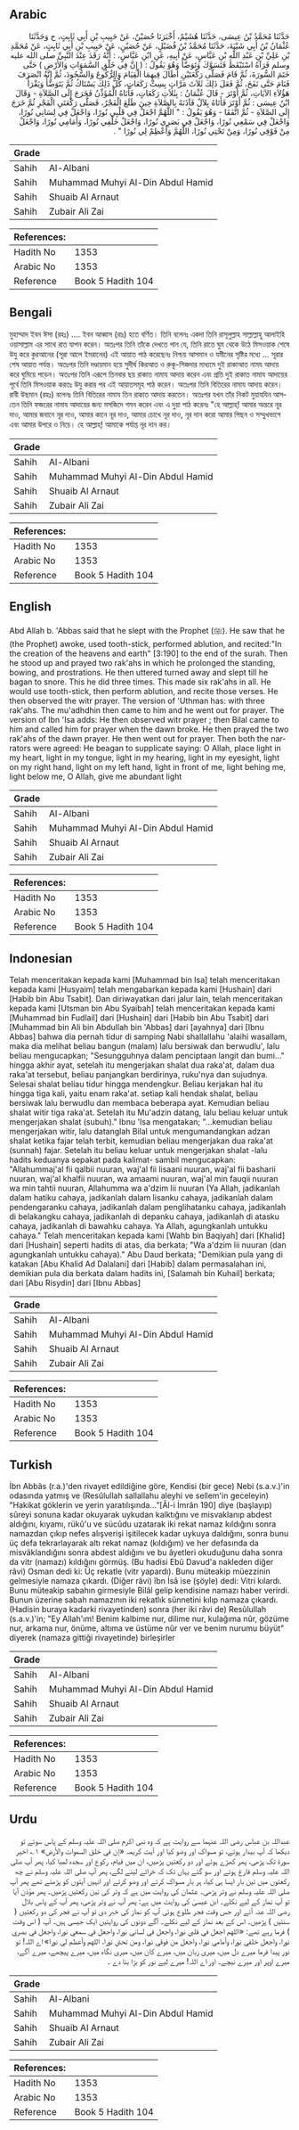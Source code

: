## Arabic


<div dir="rtl" lang="ar" style={{fontSize:'larger',backgroundColor:'#f8f9fa',padding:20}}>
حَدَّثَنَا مُحَمَّدُ بْنُ عِيسَى، حَدَّثَنَا هُشَيْمٌ، أَخْبَرَنَا حُصَيْنٌ، عَنْ حَبِيبِ بْنِ أَبِي ثَابِتٍ، ح وَحَدَّثَنَا عُثْمَانُ بْنُ أَبِي شَيْبَةَ، حَدَّثَنَا مُحَمَّدُ بْنُ فُضَيْلٍ، عَنْ حُصَيْنٍ، عَنْ حَبِيبِ بْنِ أَبِي ثَابِتٍ، عَنْ مُحَمَّدِ بْنِ عَلِيِّ بْنِ عَبْدِ اللَّهِ بْنِ عَبَّاسٍ، عَنْ أَبِيهِ، عَنِ ابْنِ عَبَّاسٍ، ‏:‏ أَنَّهُ رَقَدَ عِنْدَ النَّبِيِّ صلى الله عليه وسلم فَرَآهُ اسْتَيْقَظَ فَتَسَوَّكَ وَتَوَضَّأَ وَهُوَ يَقُولُ ‏:‏ ‏(‏ إِنَّ فِي خَلْقِ السَّمَوَاتِ وَالأَرْضِ ‏)‏ حَتَّى خَتَمَ السُّورَةَ، ثُمَّ قَامَ فَصَلَّى رَكْعَتَيْنِ أَطَالَ فِيهِمَا الْقِيَامَ وَالرُّكُوعَ وَالسُّجُودَ، ثُمَّ إِنَّهُ انْصَرَفَ فَنَامَ حَتَّى نَفَخَ، ثُمَّ فَعَلَ ذَلِكَ ثَلاَثَ مَرَّاتٍ بِسِتِّ رَكَعَاتٍ، كُلُّ ذَلِكَ يَسْتَاكُ ثُمَّ يَتَوَضَّأُ وَيَقْرَأُ هَؤُلاَءِ الآيَاتِ، ثُمَّ أَوْتَرَ - قَالَ عُثْمَانُ ‏:‏ بِثَلاَثِ رَكَعَاتٍ، فَأَتَاهُ الْمُؤَذِّنُ فَخَرَجَ إِلَى الصَّلاَةِ - وَقَالَ ابْنُ عِيسَى ‏:‏ ثُمَّ أَوْتَرَ فَأَتَاهُ بِلاَلٌ فَآذَنَهُ بِالصَّلاَةِ حِينَ طَلَعَ الْفَجْرُ، فَصَلَّى رَكْعَتَىِ الْفَجْرِ ثُمَّ خَرَجَ إِلَى الصَّلاَةِ - ثُمَّ اتَّفَقَا - وَهُوَ يَقُولُ ‏:‏ ‏"‏ اللَّهُمَّ اجْعَلْ فِي قَلْبِي نُورًا، وَاجْعَلْ فِي لِسَانِي نُورًا، وَاجْعَلْ فِي سَمْعِي نُورًا، وَاجْعَلْ فِي بَصَرِي نُورًا، وَاجْعَلْ خَلْفِي نُورًا، وَأَمَامِي نُورًا، وَاجْعَلْ مِنْ فَوْقِي نُورًا، وَمِنْ تَحْتِي نُورًا، اللَّهُمَّ وَأَعْظِمْ لِي نُورًا ‏"‏ ‏.‏
</div>
<div style={{backgroundColor:'#f8f9fa',padding:20, marginBottom: 10}}><table> <thead> <tr> <th>Grade</th> <th></th> </tr> </thead> <tbody> <tr><td>Sahih</td><td>Al-Albani</td></tr><tr><td>Sahih</td><td>Muhammad Muhyi Al-Din Abdul Hamid</td></tr><tr><td>Sahih</td><td>Shuaib Al Arnaut</td></tr><tr><td>Sahih</td><td>Zubair Ali Zai</td></tr></tbody></table><table> <thead> <tr> <th>References:</th> <th></th> </tr> </thead> <tbody><tr><td>Hadith No</td><td>1353</td></tr><tr><td>Arabic No</td><td>1353</td></tr><tr><td>Reference</td><td>Book 5 Hadith 104</td></tr></tbody></table></div>

## Bengali


<div dir="ltr" lang="bn" style={{fontSize:'larger',backgroundColor:'#f8f9fa',padding:20}}>
মুহাম্মাদ ইবন ঈসা (রহঃ) .... ইবন আব্বাস (রাঃ) হতে বর্ণিত। তিনি বলেনঃ একদা তিনি রাসূলুল্লাহ সাল্লাল্লাহু আলাইহি ওয়াসাল্লাম এর সাথে রাত যাপন করেন। অতঃপর তিনি তাঁকে দেখতে পান যে, তিনি রাতে ঘুম থেকে উঠে মিসওয়াক শেষে উযু করে কুরআনের (সূরা আলে ইমরানের) এই আয়াত পাঠ করেছেনঃ নিশ্চয় আসমান ও যমীনের সৃষ্টির মধ্যে ... সূরার শেষ আয়াত পর্যন্ত। অতঃপর তিনি দণ্ডায়মান হয়ে সুদীর্ঘ কিরআত ও রুকূ-সিজদার মাধ্যমে দুই রাকাআত নাময আদায় করে ঘুমিয়ে পড়েন। অতঃপর তিনি এরূপে তিনবার ছয় রাকাত নামায আদায় করেন এবং প্রতি দুই রাকাত নামায আদায়ের পূর্বে তিনি মিসওয়াক করতঃ উযু করার পর এই আয়াতসমূহ পাঠ করেন। অতঃপর তিনি বিতিরের নামায আদায় করেন। রাবী উছমান (রহঃ) বলেনঃ তিনি বিতিরের নামায তিন রাকাত আদায় করতেন। অতঃপর যখন তাঁর নিকট মুয়াযযিন আসতেন তিনি ফজরের নামায আদায়ের জন্য মসজিদে গমন করেন এবং এ দুয়া পাঠ করেনঃ "হে আল্লাহ্‌! আমার অন্তরে নূর দাও, আমার জবানে নূর দাও, আমার কানে নূর দাও, আমার চোখে নূর দাও, নূর দান করো আমার পিছন ও সম্মুখভাগে এবং আমার উপরে ও নিচে। হে আল্লাহ্‌! আমাকে পর্যাপ্ত নূর দান কর।
</div>
<div style={{backgroundColor:'#f8f9fa',padding:20, marginBottom: 10}}><table> <thead> <tr> <th>Grade</th> <th></th> </tr> </thead> <tbody> <tr><td>Sahih</td><td>Al-Albani</td></tr><tr><td>Sahih</td><td>Muhammad Muhyi Al-Din Abdul Hamid</td></tr><tr><td>Sahih</td><td>Shuaib Al Arnaut</td></tr><tr><td>Sahih</td><td>Zubair Ali Zai</td></tr></tbody></table><table> <thead> <tr> <th>References:</th> <th></th> </tr> </thead> <tbody><tr><td>Hadith No</td><td>1353</td></tr><tr><td>Arabic No</td><td>1353</td></tr><tr><td>Reference</td><td>Book 5 Hadith 104</td></tr></tbody></table></div>

## English


<div dir="ltr" lang="en" style={{fontSize:'larger',backgroundColor:'#f8f9fa',padding:20}}>
Abd Allah b. 'Abbas said that he slept with the Prophet (ﷺ). He saw that he (the Prophet) awoke, used tooth-stick, performed ablution, and recited:"In the creation of the heavens and earth" [3:190] to the end of the surah. Then he stood up and prayed two rak'ahs in which he prolonged the standing, bowing, and prostrations. He then uttered turned away and slept till he bagan to snore. This he did three times. This made six rak'ahs in all. He would use tooth-stick, then perform ablution, and recite those verses. He then observed the witr prayer. The version of 'Uthman has: with three rak'ahs. The mu'adhdhin then came to him and he went out for prayer. The version of Ibn 'Isa adds: He then observed witr prayer ; then Bilal came to him and called him for prayer when the dawn broke. He then prayed the two rak'ahs of the dawn prayer. He then went out for prayer. Then both the narrators were agreed: He beagan to supplicate saying: O Allah, place light in my heart, light in my tongue, light in my hearing, light in my eyesight, light on my right hand, light on my left hand, light in front of me, light behing me, light below me, O Allah, give me abundant light
</div>
<div style={{backgroundColor:'#f8f9fa',padding:20, marginBottom: 10}}><table> <thead> <tr> <th>Grade</th> <th></th> </tr> </thead> <tbody> <tr><td>Sahih</td><td>Al-Albani</td></tr><tr><td>Sahih</td><td>Muhammad Muhyi Al-Din Abdul Hamid</td></tr><tr><td>Sahih</td><td>Shuaib Al Arnaut</td></tr><tr><td>Sahih</td><td>Zubair Ali Zai</td></tr></tbody></table><table> <thead> <tr> <th>References:</th> <th></th> </tr> </thead> <tbody><tr><td>Hadith No</td><td>1353</td></tr><tr><td>Arabic No</td><td>1353</td></tr><tr><td>Reference</td><td>Book 5 Hadith 104</td></tr></tbody></table></div>

## Indonesian


<div dir="ltr" lang="id" style={{fontSize:'larger',backgroundColor:'#f8f9fa',padding:20}}>
Telah menceritakan kepada kami [Muhammad bin Isa] telah menceritakan kepada kami [Husyaim] telah mengabarkan kepada kami [Hushain] dari [Habib bin Abu Tsabit]. Dan diriwayatkan dari jalur lain, telah menceritakan kepada kami [Utsman bin Abu Syaibah] telah menceritakan kepada kami [Muhammad bin Fudlail] dari [Hushain] dari [Habib bin Abu Tsabit] dari [Muhammad bin Ali bin Abdullah bin 'Abbas] dari [ayahnya] dari [Ibnu Abbas] bahwa dia pernah tidur di samping Nabi shallallahu 'alaihi wasallam, maka dia melihat beliau bangun (malam) lalu bersiwak dan berwudlu', lalu beliau mengucapkan; "Sesungguhnya dalam penciptaan langit dan bumi…" hingga akhir ayat, setelah itu mengerjakan shalat dua raka'at, dalam dua raka'at tersebut, beliau panjangkan berdirinya, ruku'nya dan sujudnya. Selesai shalat beliau tidur hingga mendengkur. Beliau kerjakan hal itu hingga tiga kali, yaitu enam raka'at. setiap kali hendak shalat, beliau bersiwak lalu berwudlu dan membaca beberapa ayat. Kemudian beliau shalat witir tiga raka'at. Setelah itu Mu'adzin datang, lalu beliau keluar untuk mengerjakan shalat (subuh)." Ibnu 'Isa mengatakan; "…kemudian beliau mengerjakan witir, lalu datanglah Bilal untuk mengumandangkan adzan shalat ketika fajar telah terbit, kemudian beliau mengerjakan dua raka'at (sunnah) fajar. Setelah itu beliau keluar untuk mengerjakan shalat -lalu hadits keduanya sepakat pada kalimat- sambil mengucapkan: "Allahummaj'al fii qalbii nuuran, waj'al fii lisaani nuuran, waj'al fii basharii nuuran, waj'al khalfii nuuran, wa amaami nuuran, waj'al min fauqii nuuran wa min tahtii nuuran, Allahumma wa a'dzim lii nuuran (Ya Allah, jadikanlah dalam hatiku cahaya, jadikanlah dalam lisanku cahaya, jadikanlah dalam pendengaranku cahaya, jadikanlah dalam penglihatanku cahaya, jadikanlah di belakangku cahaya, jadikanlah di depanku cahaya, jadikanlah di atasku cahaya, jadikanlah di bawahku cahaya. Ya Allah, agungkanlah untukku cahaya." Telah menceritakan kepada kami [Wahb bin Baqiyah] dari [Khalid] dari [Hushain] seperti hadits di atas, dia berkata; "Wa a'dzim lii nuuran (dan agungkanlah untukku cahaya)." Abu Daud berkata; "Demikian pula yang di katakan [Abu Khalid Ad Dalalani] dari [Habib] dalam permasalahan ini, demikian pula dia berkata dalam hadits ini, [Salamah bin Kuhail] berkata; dari [Abu Risydin] dari [Ibnu Abbas]
</div>
<div style={{backgroundColor:'#f8f9fa',padding:20, marginBottom: 10}}><table> <thead> <tr> <th>Grade</th> <th></th> </tr> </thead> <tbody> <tr><td>Sahih</td><td>Al-Albani</td></tr><tr><td>Sahih</td><td>Muhammad Muhyi Al-Din Abdul Hamid</td></tr><tr><td>Sahih</td><td>Shuaib Al Arnaut</td></tr><tr><td>Sahih</td><td>Zubair Ali Zai</td></tr></tbody></table><table> <thead> <tr> <th>References:</th> <th></th> </tr> </thead> <tbody><tr><td>Hadith No</td><td>1353</td></tr><tr><td>Arabic No</td><td>1353</td></tr><tr><td>Reference</td><td>Book 5 Hadith 104</td></tr></tbody></table></div>

## Turkish


<div dir="ltr" lang="tr" style={{fontSize:'larger',backgroundColor:'#f8f9fa',padding:20}}>
İbn Abbâs (r.a.)'den rivayet edildiğine göre, Kendisi (bir gece) Nebi (s.a.v.)'in odasında yatmış ve (Resûlullah sallallahu aleyhi ve sellem'in geceleyin) "Hakikat göklerin ve yerin yaratılışında...”[Âl-i İmrân 190] diye (başlayıp) sûreyi sonuna kadar okuyarak uykudan kalktığını ve misvaklanıp abdest aldığını, kıyamı, rükû'u ve sücûdu uzatarak iki rekat namaz kıldığını sonra namazdan çıkıp nefes alışverişi işitilecek kadar uykuya daldığını, sonra bunu üç defa tekrarlayarak altı re­kat namaz (kıldığım) ve her defasında da misvâklandığını sonra abdest aldığını ve bu âyetleri okuduğunu daha sonra da vitr (namazı) kıldığını görmüş. (Bu hadisi Ebû Davud'a nakleden diğer râvi) Osman dedi ki: Üç rekatle (vitr yapardı). Bunu müteakip müezzinin gelmesiyle namaza çıkardı. (Diğer râvi) îbn İsâ ise (şöyle) dedi: Vitri kılardı. Bunu müteakip sabahın girmesiyle Bilâl gelip kendisine namazı haber verirdi. Bunun üzerine sabah namazının iki rekatlık sünnetini kılıp namaza çıkardı. (Hadisin buraya kadarki rivayetinden) sonra (her iki râvi de) Resûlullah (s.a.v.)'in; "Ey Allah'ım! Benim kalbime nur, dilime nur, kulağıma nûr, gözüme nur, arkama nur, önüme, altıma ve üstüme nûr ver ve benim nurumu büyüt" diyerek (namaza gittiği rivayetinde) birleşirler
</div>
<div style={{backgroundColor:'#f8f9fa',padding:20, marginBottom: 10}}><table> <thead> <tr> <th>Grade</th> <th></th> </tr> </thead> <tbody> <tr><td>Sahih</td><td>Al-Albani</td></tr><tr><td>Sahih</td><td>Muhammad Muhyi Al-Din Abdul Hamid</td></tr><tr><td>Sahih</td><td>Shuaib Al Arnaut</td></tr><tr><td>Sahih</td><td>Zubair Ali Zai</td></tr></tbody></table><table> <thead> <tr> <th>References:</th> <th></th> </tr> </thead> <tbody><tr><td>Hadith No</td><td>1353</td></tr><tr><td>Arabic No</td><td>1353</td></tr><tr><td>Reference</td><td>Book 5 Hadith 104</td></tr></tbody></table></div>

## Urdu


<div dir="rtl" lang="ur" style={{fontSize:'larger',backgroundColor:'#f8f9fa',padding:20}}>
عبداللہ بن عباس رضی اللہ عنہما سے روایت ہے کہ وہ نبی اکرم صلی اللہ علیہ وسلم کے پاس سوئے تو دیکھا کہ آپ بیدار ہوئے، تو مسواک اور وضو کیا اور آیت کریمہ «إن في خلق السموات والأرض» ۱؎ اخیر سورۃ تک پڑھی، پھر کھڑے ہوئے اور دو رکعتیں پڑھیں، ان میں قیام، رکوع اور سجدہ لمبا کیا، پھر آپ صلی اللہ علیہ وسلم فارغ ہوئے اور سو گئے یہاں تک کہ خراٹے لینے لگے، پھر آپ صلی اللہ علیہ وسلم نے چھ رکعتوں میں تین بار ایسا ہی کیا، ہر بار مسواک کرتے اور وضو کرتے اور انہیں آیتوں کو پڑھتے تھے پھر آپ صلی اللہ علیہ وسلم نے وتر پڑھی۔ عثمان کی روایت میں ہے کہ وتر کی تین رکعتیں پڑھیں۔ پھر مؤذن آیا تو آپ نماز کے لیے نکلے۔ ابن عیسیٰ کی روایت میں ہے: پھر آپ نے وتر پڑھی، پھر آپ کے پاس بلال رضی اللہ عنہ آئے اور جس وقت فجر طلوع ہوئی آپ کو نماز کی خبر دی تو آپ نے فجر کی دو رکعتیں ( سنتیں ) پڑھیں۔ اس کے بعد نماز کے لیے نکلے۔ آگے دونوں کی روایتیں ایک جیسی ہیں۔ آپ ( اس وقت ) فرما رہے تھے: «اللهم اجعل في قلبي نورا، واجعل في لساني نورا، واجعل في سمعي نورا، واجعل في بصري نورا، واجعل خلفي نورا، وأمامي نورا، واجعل من فوقي نورا، ومن تحتي نورا، اللهم وأعظم لي نورا» اے اللہ! تو نور پیدا فرما میرے دل میں، میری زبان میں، میرے کان میں، میری نگاہ میں، میرے پیچھے، میرے آگے، میرے اوپر اور میرے نیچے۔ اور اے اللہ! میرے لیے نور کو بڑا بنا دے ۔
</div>
<div style={{backgroundColor:'#f8f9fa',padding:20, marginBottom: 10}}><table> <thead> <tr> <th>Grade</th> <th></th> </tr> </thead> <tbody> <tr><td>Sahih</td><td>Al-Albani</td></tr><tr><td>Sahih</td><td>Muhammad Muhyi Al-Din Abdul Hamid</td></tr><tr><td>Sahih</td><td>Shuaib Al Arnaut</td></tr><tr><td>Sahih</td><td>Zubair Ali Zai</td></tr></tbody></table><table> <thead> <tr> <th>References:</th> <th></th> </tr> </thead> <tbody><tr><td>Hadith No</td><td>1353</td></tr><tr><td>Arabic No</td><td>1353</td></tr><tr><td>Reference</td><td>Book 5 Hadith 104</td></tr></tbody></table></div>